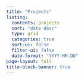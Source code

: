 ```yaml
---
title: "Projects"
listing:
  contents: projects
  sort: "date desc"
  type: grid
  categories: true
  sort-ui: false
  filter-ui: false
  date-format: "YYYY-MM-DD"
page-layout: full
title-block-banner: true
---
```


